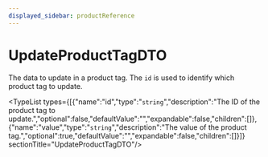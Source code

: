 ```yaml
---
displayed_sidebar: productReference
---
```



# UpdateProductTagDTO

The data to update in a product tag. The `id` is used to identify which product tag to update.

<TypeList types={[{"name":"id","type":"`string`","description":"The ID of the product tag to update.","optional":false,"defaultValue":"","expandable":false,"children":[]},{"name":"value","type":"`string`","description":"The value of the product tag.","optional":true,"defaultValue":"","expandable":false,"children":[]}]}  sectionTitle="UpdateProductTagDTO"/>
